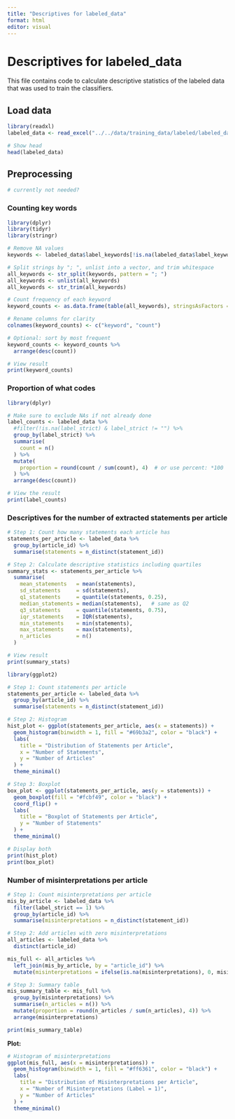 ```yaml
---
title: "Descriptives for labeled_data"
format: html
editor: visual
---
```


# Descriptives for labeled_data

This file contains code to calculate descriptive statistics of the labeled data that was used to train the classifiers.

## Load data

```r
library(readxl)
labeled_data <- read_excel("../../data/training_data/labeled/labeled_data.xlsx")

# Show head
head(labeled_data)
```

## Preprocessing

```r
# currently not needed?
```

### Counting key words

```r
library(dplyr)
library(tidyr)
library(stringr)

# Remove NA values
keywords <- labeled_data$label_keywords[!is.na(labeled_data$label_keywords)]

# Split strings by "; ", unlist into a vector, and trim whitespace
all_keywords <- str_split(keywords, pattern = "; ")
all_keywords <- unlist(all_keywords)
all_keywords <- str_trim(all_keywords)

# Count frequency of each keyword
keyword_counts <- as.data.frame(table(all_keywords), stringsAsFactors = FALSE)

# Rename columns for clarity
colnames(keyword_counts) <- c("keyword", "count")

# Optional: sort by most frequent
keyword_counts <- keyword_counts %>%
  arrange(desc(count))

# View result
print(keyword_counts)
```

### Proportion of what codes

```r
library(dplyr)

# Make sure to exclude NAs if not already done
label_counts <- labeled_data %>%
  #filter(!is.na(label_strict) & label_strict != "") %>%
  group_by(label_strict) %>%
  summarise(
    count = n()
  ) %>%
  mutate(
    proportion = round(count / sum(count), 4)  # or use percent: *100
  ) %>%
  arrange(desc(count))

# View the result
print(label_counts)
```

### Descriptives for the number of extracted statements per article

```r
# Step 1: Count how many statements each article has
statements_per_article <- labeled_data %>%
  group_by(article_id) %>%
  summarise(statements = n_distinct(statement_id))

# Step 2: Calculate descriptive statistics including quartiles
summary_stats <- statements_per_article %>%
  summarise(
    mean_statements   = mean(statements),
    sd_statements     = sd(statements),
    q1_statements     = quantile(statements, 0.25),
    median_statements = median(statements),   # same as Q2
    q3_statements     = quantile(statements, 0.75),
    iqr_statements    = IQR(statements),
    min_statements    = min(statements),
    max_statements    = max(statements),
    n_articles        = n()
  )

# View result
print(summary_stats)
```

```r
library(ggplot2)

# Step 1: Count statements per article
statements_per_article <- labeled_data %>%
  group_by(article_id) %>%
  summarise(statements = n_distinct(statement_id))

# Step 2: Histogram
hist_plot <- ggplot(statements_per_article, aes(x = statements)) +
  geom_histogram(binwidth = 1, fill = "#69b3a2", color = "black") +
  labs(
    title = "Distribution of Statements per Article",
    x = "Number of Statements",
    y = "Number of Articles"
  ) +
  theme_minimal()

# Step 3: Boxplot
box_plot <- ggplot(statements_per_article, aes(y = statements)) +
  geom_boxplot(fill = "#fcbf49", color = "black") +
  coord_flip() +
  labs(
    title = "Boxplot of Statements per Article",
    y = "Number of Statements"
  ) +
  theme_minimal()

# Display both
print(hist_plot)
print(box_plot)

```

### Number of misinterpretations per article

```r
# Step 1: Count misinterpretations per article
mis_by_article <- labeled_data %>%
  filter(label_strict == 1) %>%
  group_by(article_id) %>%
  summarise(misinterpretations = n_distinct(statement_id))

# Step 2: Add articles with zero misinterpretations
all_articles <- labeled_data %>%
  distinct(article_id)

mis_full <- all_articles %>%
  left_join(mis_by_article, by = "article_id") %>%
  mutate(misinterpretations = ifelse(is.na(misinterpretations), 0, misinterpretations))

# Step 3: Summary table
mis_summary_table <- mis_full %>%
  group_by(misinterpretations) %>%
  summarise(n_articles = n()) %>%
  mutate(proportion = round(n_articles / sum(n_articles), 4)) %>%
  arrange(misinterpretations)

print(mis_summary_table)
```

**Plot:**

```r
# Histogram of misinterpretations
ggplot(mis_full, aes(x = misinterpretations)) +
  geom_histogram(binwidth = 1, fill = "#ff6361", color = "black") +
  labs(
    title = "Distribution of Misinterpretations per Article",
    x = "Number of Misinterpretations (Label = 1)",
    y = "Number of Articles"
  ) +
  theme_minimal()
```

